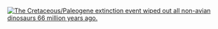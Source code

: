 [![The Cretaceous/Paleogene extinction event wiped out all non-avian dinosaurs 66 million years ago.](./assets/images/dinosaur-extinction.png)](https://doi.org/10.1111/brv.12128)
